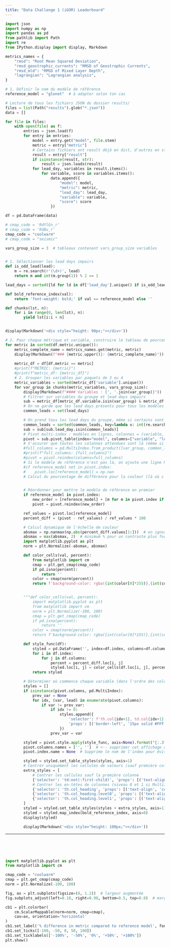 ```yaml
---
title: "Data Challenge 1 (iGOR) Leaderboard"
---
```


```python
import json
import numpy as np
import pandas as pd
from pathlib import Path
import re
from IPython.display import display, Markdown

metrics_names = {
    "rmsd": "Root Mean Squared Deviation",
    "rmsd_geostrophic_currents": "RMSD of Geostrophic Currents",
    "rmsd_mld": "RMSD of Mixed Layer Depth",
    "lagrangian": "Lagrangian analysis",
}

# 1. Définir le nom du modèle de référence
reference_model = "glonet"  # à adapter selon ton cas

# Lecture de tous les fichiers JSON du dossier results/
files = list(Path("results").glob("*.json"))
data = []

for file in files:
    with open(file) as f:
        entries = json.load(f)
        for entry in entries:
            model = entry.get("model", file.stem)
            metric = entry["metric"]
            # Certains fichiers ont result déjà en dict, d'autres en str
            result = entry["result"]
            if isinstance(result, str):
                result = json.loads(result)
            for lead_day, variables in result.items():
                for variable, score in variables.items():
                    data.append({
                        "model": model,
                        "metric": metric,
                        "lead_day": lead_day,
                        "variable": variable,
                        "score": score
                    })

df = pd.DataFrame(data)

# cmap_code = 'RdYlGn_r'
# cmap_code = 'RdBu_r'
cmap_code = "coolwarm"
# cmap_code = "seismic"

vars_group_size = 3  # tableaux contenant vars_group_size variables


# 1. Sélectionner les lead days impairs
def is_odd_lead(lead):
    m = re.search(r'(\d+)', lead)
    return m and int(m.group(1)) % 2 == 1

lead_days = sorted({ld for ld in df['lead_day'].unique() if is_odd_lead(ld)}, key=lambda x: int(re.search(r'\d+', x).group(0)))

def bold_reference_index(val):
    return 'font-weight: bold;' if val == reference_model else ''

def chunks(lst, n):
    for i in range(0, len(lst), n):
        yield lst[i:i + n]


display(Markdown('<div style="height: 90px;"></div>'))

# 2. Pour chaque métrique et variable, construire le tableau de pourcentage de différence
for metric in sorted(df.metric.unique()):
    metric_complete_name = metrics_names.get(metric, metric)
    display(Markdown(f"### {metric.upper()}: {metric_complete_name}"))
    
    metric_df = df[df.metric == metric]
    #print(f"METRIC: {metric}")
    #print(f"metric_df: {metric_df}")
    # 2. Grouper les variables par paquets de 3 ou 4
    metric_variables = sorted(metric_df['variable'].unique())
    for var_group in chunks(metric_variables, vars_group_size):
        display(Markdown(f"#### Variables : {', '.join(var_group)}"))
        # Filtrer sur variables du groupe et lead days impairs
        sub = metric_df[metric_df.variable.isin(var_group) & metric_df.lead_day.isin(lead_days)]
        # On ne garde que les lead days présents pour tous les modèles et toutes les variables du groupe
        common_leads = set(lead_days)

        # On prend tous les lead days du groupe, même si certains sont manquants
        common_leads = sorted(common_leads, key=lambda x: int(re.search(r'\d+', x).group(0)))
        sub = sub[sub.lead_day.isin(common_leads)]
        # Pivot multi-index : modèles en lignes, colonnes = (variable, lead_day)
        pivot = sub.pivot_table(index="model", columns=["variable", "lead_day"], values="score", aggfunc="mean")
        # S'assurer que toutes les colonnes attendues sont là (même si NaN)
        #full_columns = pd.MultiIndex.from_product([var_group, common_leads])
        #print(f"full_columns: {full_columns}")
        #pivot = pivot.reindex(columns=full_columns)
        # Si le modèle de référence n'est pas là, on ajoute une ligne NaN
        #if reference_model not in pivot.index:
        #    pivot.loc[reference_model] = np.nan
        # Calcul du pourcentage de différence pour la couleur (là où c'est possible)


        # Réordonner pour mettre le modèle de référence en premier
        if reference_model in pivot.index:
            new_order = [reference_model] + [m for m in pivot.index if m != reference_model]
            pivot = pivot.reindex(new_order)

        ref_values = pivot.loc[reference_model]
        percent_diff = (pivot - ref_values) / ref_values * 100

        # Calcul dynamique de l'échelle de couleur
        absmax = np.nanmax(np.abs(percent_diff.values[1:]))  # on ignore la ligne de référence
        absmax = max(absmax, 2)  # minimum % pour un contraste plus fort
        import matplotlib.pyplot as plt
        norm = plt.Normalize(-absmax, absmax)

        def color_cells(val, percent):
            from matplotlib import cm
            cmap = plt.get_cmap(cmap_code)
            if pd.isna(percent):
                return ''
            color = cmap(norm(percent))
            return f'background-color: rgba({int(color[0]*255)},{int(color[1]*255)},{int(color[2]*255)},{color[3]:.2f})'


        """def color_cells(val, percent):
            import matplotlib.pyplot as plt
            from matplotlib import cm
            norm = plt.Normalize(-100, 100)
            cmap = plt.get_cmap(cmap_code)
            if pd.isna(percent):
                return ''
            color = cmap(norm(percent))
            return f'background-color: rgba({int(color[0]*255)},{int(color[1]*255)},{int(color[2]*255)},{color[3]:.2f})'"""

        def style_func(df):
            styled = pd.DataFrame('', index=df.index, columns=df.columns)
            for i in df.index:
                for j in df.columns:
                    percent = percent_diff.loc[i, j]
                    styled.loc[i, j] = color_cells(df.loc[i, j], percent)
            return styled

        # Déterminer où commence chaque variable (dans l'ordre des colonnes multi-index)
        styles = []
        if isinstance(pivot.columns, pd.MultiIndex):
            prev_var = None
            for idx, (var, lead) in enumerate(pivot.columns):
                if var != prev_var:
                    if idx != 0:
                        styles.append({
                            'selector': f'th.col{idx+1}, td.col{idx+1}',
                            'props': [('border-left', '15px solid #FFF')]
                        })
                    prev_var = var

        styled = pivot.style.apply(style_func, axis=None).format("{:.3f}")
        pivot.columns.names = ['', '']  # <-- supprimer cet affichage des noms
        pivot.index.name = None  # Supprime le nom de l'index pour éviter la ligne "model"

        styled = styled.set_table_styles(styles, axis=1)
        # Centrer uniquement les cellules de valeurs (sauf première colonne) et les en-têtes de colonnes
        extra_styles = [
            # Centrer les cellules sauf la première colonne
            {'selector': 'td:not(:first-child)', 'props': [('text-align', 'center')]},
            # Centrer les en-têtes de colonnes (niveau 0 et 1 si MultiIndex)
            {'selector': 'th.col_heading', 'props': [('text-align', 'center')]},
            {'selector': 'th.col_heading.level0', 'props': [('text-align', 'center')]},
            {'selector': 'th.col_heading.level1', 'props': [('text-align', 'center')]}
        ]
        styled = styled.set_table_styles(styles + extra_styles, axis=1)
        styled = styled.map_index(bold_reference_index, axis=0)
        display(styled)

        display(Markdown('<div style="height: 100px;"></div>'))
```

---

<div style="height: 50px;"></div>
<!-- hr style="margin: 30px 0;" -->

<div style="display: flex; justify-content: center;">
```python
import matplotlib.pyplot as plt
from matplotlib import cm

cmap_code = "coolwarm"
cmap = plt.get_cmap(cmap_code)
norm = plt.Normalize(-100, 100)

fig, ax = plt.subplots(figsize=(8, 1.2))  # largeur augmentée
fig.subplots_adjust(left=0.18, right=0.98, bottom=0.5, top=0.8)  # marges ajustées

cb1 = plt.colorbar(
    cm.ScalarMappable(norm=norm, cmap=cmap),
    cax=ax, orientation='horizontal'
)
cb1.set_label('% difference in metric compared to reference model', fontsize=10)
cb1.set_ticks([-100, -50, 0, 50, 100])
cb1.set_ticklabels(['-100%', '-50%', '0%', '+50%', '+100%'])
plt.show()
```
</div>